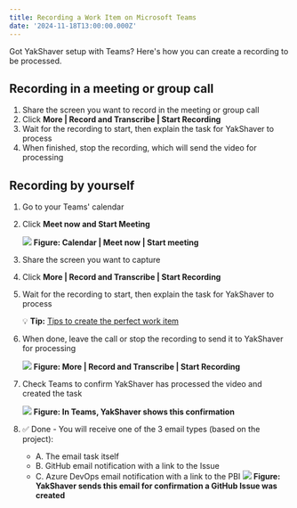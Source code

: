 ```yaml
---
title: Recording a Work Item on Microsoft Teams
date: '2024-11-18T13:00:00.000Z'
---
```


Got YakShaver setup with Teams? Here's how you can create a recording to be processed.

## Recording in a meeting or group call

1. Share the screen you want to record in the meeting or group call
2. Click **More | Record and Transcribe | Start Recording**
3. Wait for the recording to start, then explain the task for YakShaver to process
4. When finished, stop the recording, which will send the video for processing

## Recording by yourself

1. Go to your Teams' calendar
2. Click **Meet now and Start Meeting**

   ![](/YakShaver/Blogs/meeting-with-yourself.png)
   **Figure: Calendar | Meet now | Start meeting**
3. Share the screen you want to capture
4. Click **More | Record and Transcribe | Start Recording**
5. Wait for the recording to start, then explain the task for YakShaver to process

   💡 **Tip:** [Tips to create the perfect work item](https://yakshaver.ai/docs/yakshaver-tips)
6. When done, leave the call or stop the recording to send it to YakShaver for processing

   ![](/YakShaver/Blogs/start-recording.png)
   **Figure: More | Record and Transcribe | Start Recording**
7. Check Teams to confirm YakShaver has processed the video and created the task

   ![](/YakShaver/yakshaver-is-done.png)
   **Figure: In Teams, YakShaver shows this confirmation**
8. ✅ Done - You will receive one of the 3 email types (based on the project):
   * A. The email task itself
   * B. GitHub email notification with a link to the Issue
   * C. Azure DevOps email notification with a link to the PBI
     ![](/YakShaver/yakshaver-github-email.png)
     **Figure: YakShaver sends this email for confirmation a GitHub Issue was created**
